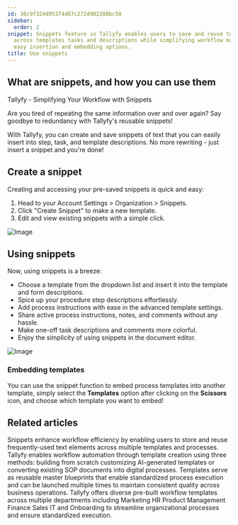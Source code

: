 ```yaml
---
id: 36c9f324d95374d67c272d902288bc50
sidebar:
  order: 2
snippet: Snippets feature in Tallyfy enables users to save and reuse text content
  across templates tasks and descriptions while simplifying workflow management through
  easy insertion and embedding options.
title: Use snippets
---
```


## What are snippets, and how you can use them

Tallyfy - Simplifying Your Workflow with Snippets

Are you tired of repeating the same information over and over again? Say goodbye to redundancy with Tallyfy's reusable snippets!

With Tallyfy, you can create and save snippets of text that you can easily insert into step, task, and template descriptions. No more rewriting - just insert a snippet and you're done!

## Create a snippet

Creating and accessing your pre-saved snippets is quick and easy:

1. Head to your Account Settings > Organization > Snippets.
2. Click "Create Snippet" to make a new template.
3. Edit and view existing snippets with a simple click.

![Image](https://screenshots.tallyfy.com/tallyfy%2Fpro%2Fdesktop-light-create-snippet1701483433378.png)

## Using snippets

Now, using snippets is a breeze:

- Choose a template from the dropdown list and insert it into the template and form descriptions.
- Spice up your procedure step descriptions effortlessly.
- Add process instructions with ease in the advanced template settings.
- Share active process instructions, notes, and comments without any hassle.
- Make one-off task descriptions and comments more colorful.
- Enjoy the simplicity of using snippets in the document editor.

![Image](https://screenshots.tallyfy.com/tallyfy%2Fpro%2Fdesktop-light-insert-snippet-in-template-example.png)

### Embedding templates

You can use the snippet function to embed process templates into another template, simply select the **Templates** option after clicking on the **Scissors** icon, and choose which template you want to embed!


## Related articles
<CardGrid>
<LinkTitleCard header="<b>Templates > Snippets</b>" href="/products/pro/documenting/templates/snippets/" > Snippets enhance workflow efficiency by enabling users to store and reuse frequently-used text elements across multiple templates and processes. </LinkTitleCard>
<LinkTitleCard header="<b>Templates > Create a template</b>" href="/products/pro/documenting/templates/create-template/" > Tallyfy enables workflow automation through template creation using three methods: building from scratch customizing AI-generated templates or converting existing SOP documents into digital processes. </LinkTitleCard>
<LinkTitleCard header="<b>Documenting > Templates</b>" href="/products/pro/documenting/templates/" > Templates serve as reusable master blueprints that enable standardized process execution and can be launched multiple times to maintain consistent quality across business operations. </LinkTitleCard>
<LinkTitleCard header="<b>Templates > Sample Templates</b>" href="/products/pro/documenting/templates/how-can-i-access-tallyfys-sample-templates/" > Tallyfy offers diverse pre-built workflow templates across multiple departments including Marketing HR Product Management Finance Sales IT and Onboarding to streamline organizational processes and ensure standardized execution. </LinkTitleCard>
</CardGrid>